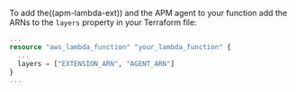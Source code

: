 

To add the((apm-lambda-ext)) and the APM agent to your function add the ARNs to the `layers` property in your Terraform file:

```terraform
...
resource "aws_lambda_function" "your_lambda_function" {
  ...
  layers = ["EXTENSION_ARN", "AGENT_ARN"]
}
...
```

